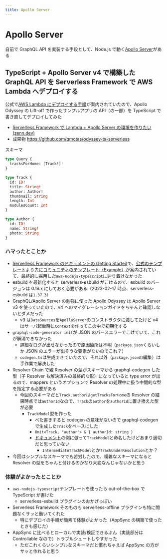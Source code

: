 ```yaml
---
title: Apollo Server
---
```


# Apollo Server

自前で GraphQL API を実装する手段として、Node.js で動く[Apollo Server](https://www.apollographql.com/docs/apollo-server/)がある

## TypeScript + Apollo Server v4 で構築した GraphQL API を Serverless Framework で AWS Lambda へデプロイする

公式で[AWS Lambda にデプロイする手順](https://www.apollographql.com/docs/apollo-server/deployment/lambda/)が案内されていたので、Apollo Odyssey の Lift-off で作ったサンプルアプリの API（の一部）を TypeScript で書き直してデプロイしてみた

- [Serverless Framework で Lambda + Apollo Server の環境を作りたい (zenn.dev)](https://zenn.dev/qmotas/scraps/1c7db1b96ab16b)
- 成果物 https://github.com/qmotas/odyssey-ts-serverless

スキーマ

```graphql
type Query {
  tracksForHome: [Track!]!
}

type Track {
  id: ID!
  title: String!
  author: Author!
  thumbnail: String
  length: Int
  modulesCount: Int
}

type Author {
  id: ID!
  name: String!
  photo: String
}
```

### ハマったとことか

- [Serverless Framework のドキュメントの Getting Started](https://www.serverless.com/framework/docs/getting-started#:~:text=documentation%20instead.-,Getting%20started,-To%20create%20your)で、[公式のテンプレート](https://www.serverless.com/framework/docs/providers/aws/cli-reference/create#:~:text=create%3Acreate-,Available%20Templates,-To%20see%20a)より先に[コミュニティのテンプレート（Example）](https://www.serverless.com/examples/)が案内されていて、最終的に採用した`aws-nodejs-typescript`に辿り着けなかった
- esbuild を最新化すると serverless-esbuild がこけるので、esbuild のバージョンは 0.16.x にしておく必要がある（2023-02-17 時点、serverless-esbuild は`1.37.3`）
- GraphQL/Apollo Server の勉強に使った Apollo Odyssey は Apollo Server v3 を使っていたので、v4 へのマイグレーションガイドをちゃんと確認しないとダメだった
  - v3 は`DataSources`を`ApolloServer`のコンストラクタに渡してたけど v4 はサーバ起動時に`Context`を作ってこの中で初期化する
- `graphql-code-generator init`が JSON のパースエラーでこけていて、これが解消できなかった
  - 詳細なログが出せなかったので原因箇所は不明（`package.json`くらいしか JSON のエラーが出そうな要素がないのでこれ？）
  - `codegen.ts`は生成できていたので、それ以外（`package.json`の編集）は手作業で解決した
- Resolver Chain で親 Resolver の型がスキーマから graphql-codegen した型（子 Resolver も解決済みの最終的な形）になっていると type error が出るので、mappers というオプションで Resolver の処理中に扱う中間的な型を指定する必要がある
  - 今回のスキーマだと`Track.author`は`getTracksForHome`の Resolver の結果時点では`authorId`なので、`Track`の`author`を`authorId`に置き換えた型が必要
    - `TrackModel`型を作った
      - べた書きすると codegen の意味がないので graphql-codegen で生成した`Track`をベースにした
      - `Omit<Track, "author"> & { authorId: string }`
      - [ドキュメント](https://the-guild.dev/graphql/codegen/plugins/typescript/typescript-resolvers#use-your-model-types-mappers/)の例に倣って`TrackModel`と命名したけどあまり適切だと思っていない
        - `IntermediateTrackModel`とか`TrackUnderResolution`とか？
- 今回はシンプルなスキーマでも苦労したので、複雑なスキーマになると Resolver の型をちゃんと付けるのかなり大変なんじゃないかと思う

### 体験がよかったとことか

- `aws-nodejs-typescript`テンプレートを使ったら out-of-the-box で TypeScript が書けた
  - serverless-esbuild プラグインのおかげっぽい
- Serverless Framework そのものも serverless-offline プラグインも特に問題なくサッと動いてくれた
  - 特にデプロイの手順が簡素で体験がよかった（AppSync の構築で使ったときも感じた）
- AppSync に比べるとローカルで実装/検証できるぶん（実装部分は Controllable なので）トラブルシュートしやすかった
  - ただこれくらいシンプルなスキーマだと慣れちゃえば AppSync の方がサッと作れると思う
